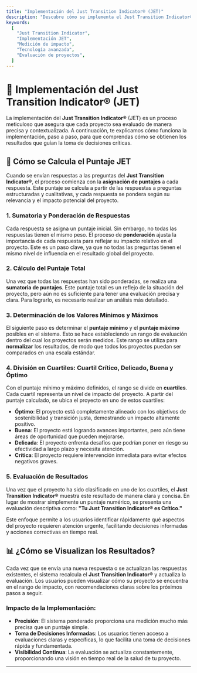 ```yaml
---
title: "Implementación del Just Transition Indicator® (JET)"
description: "Descubre cómo se implementa el Just Transition Indicator® para medir el impacto de tus proyectos de manera precisa y eficiente."
keywords:
  [
    "Just Transition Indicator",
    "Implementación JET",
    "Medición de impacto",
    "Tecnología avanzada",
    "Evaluación de proyectos",
  ]
---
```


# 🔧 **Implementación del Just Transition Indicator® (JET)**

La implementación del **Just Transition Indicator®** (JET) es un proceso meticuloso que asegura que cada proyecto sea evaluado de manera precisa y contextualizada. A continuación, te explicamos cómo funciona la implementación, paso a paso, para que comprendas cómo se obtienen los resultados que guían la toma de decisiones críticas.

## 🧮 **Cómo se Calcula el Puntaje JET**

Cuando se envían respuestas a las preguntas del **Just Transition Indicator®**, el proceso comienza con la **asignación de puntajes** a cada respuesta. Este puntaje se calcula a partir de las respuestas a preguntas estructuradas y cualitativas, y cada respuesta se pondera según su relevancia y el impacto potencial del proyecto.

### 1. **Sumatoria y Ponderación de Respuestas**

Cada respuesta se asigna un puntaje inicial. Sin embargo, no todas las respuestas tienen el mismo peso. El proceso de **ponderación** ajusta la importancia de cada respuesta para reflejar su impacto relativo en el proyecto. Este es un paso clave, ya que no todas las preguntas tienen el mismo nivel de influencia en el resultado global del proyecto.

### 2. **Cálculo del Puntaje Total**

Una vez que todas las respuestas han sido ponderadas, se realiza una **sumatoria de puntajes**. Este puntaje total es un reflejo de la situación del proyecto, pero aún no es suficiente para tener una evaluación precisa y clara. Para lograrlo, es necesario realizar un análisis más detallado.

### 3. **Determinación de los Valores Mínimos y Máximos**

El siguiente paso es determinar el **puntaje mínimo** y el **puntaje máximo** posibles en el sistema. Esto se hace estableciendo un rango de evaluación dentro del cual los proyectos serán medidos. Este rango se utiliza para **normalizar** los resultados, de modo que todos los proyectos puedan ser comparados en una escala estándar.

### 4. **División en Cuartiles: Cuartil Crítico, Delicado, Buena y Óptimo**

Con el puntaje mínimo y máximo definidos, el rango se divide en **cuartiles**. Cada cuartil representa un nivel de impacto del proyecto. A partir del puntaje calculado, se ubica el proyecto en uno de estos cuartiles:

- **Óptimo**: El proyecto está completamente alineado con los objetivos de sostenibilidad y transición justa, demostrando un impacto altamente positivo.
- **Buena**: El proyecto está logrando avances importantes, pero aún tiene áreas de oportunidad que pueden mejorarse.
- **Delicada**: El proyecto enfrenta desafíos que podrían poner en riesgo su efectividad a largo plazo y necesita atención.
- **Crítica**: El proyecto requiere intervención inmediata para evitar efectos negativos graves.

### 5. **Evaluación de Resultados**

Una vez que el proyecto ha sido clasificado en uno de los cuartiles, el **Just Transition Indicator®** muestra este resultado de manera clara y concisa. En lugar de mostrar simplemente un puntaje numérico, se presenta una evaluación descriptiva como:
**"Tu Just Transition Indicator® es Crítico."**

Este enfoque permite a los usuarios identificar rápidamente qué aspectos del proyecto requieren atención urgente, facilitando decisiones informadas y acciones correctivas en tiempo real.

## 📊 **¿Cómo se Visualizan los Resultados?**

Cada vez que se envía una nueva respuesta o se actualizan las respuestas existentes, el sistema recalcula el **Just Transition Indicator®** y actualiza la evaluación. Los usuarios pueden visualizar cómo su proyecto se encuentra en el rango de impacto, con recomendaciones claras sobre los próximos pasos a seguir.

### **Impacto de la Implementación:**

- **Precisión**: El sistema ponderado proporciona una medición mucho más precisa que un puntaje simple.
- **Toma de Decisiones Informadas**: Los usuarios tienen acceso a evaluaciones claras y específicas, lo que facilita una toma de decisiones rápida y fundamentada.
- **Visibilidad Continua**: La evaluación se actualiza constantemente, proporcionando una visión en tiempo real de la salud de tu proyecto.

---
